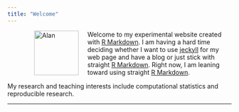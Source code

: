 ```yaml
---
title: "Welcome"
---
```


<figure>
<img src="./images/AlanBW.jpg" alt="Alan" align="left" hspace="20" style="width:100px;height:100px;">
</figure>
 
Welcome to my experimental website created with [R Markdown](http://rmarkdown.rstudio.com/index.html).  I am having a hard time deciding whether I want to use [jeckyll](https://jekyllrb.com/) for my web page and have a blog or just stick with straight [R Markdown](http://rmarkdown.rstudio.com/index.html).  Right now, I am leaning toward using straight [R Markdown](http://rmarkdown.rstudio.com/index.html).

My research and teaching interests include computational statistics and reproducible research.



* * *
